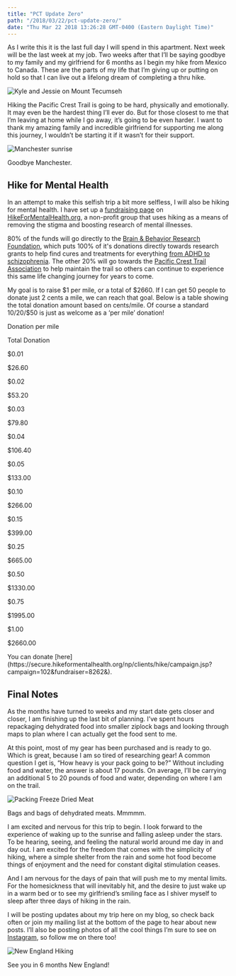 ```yaml
---
title: "PCT Update Zero"
path: "/2018/03/22/pct-update-zero/"
date: "Thu Mar 22 2018 13:26:28 GMT-0400 (Eastern Daylight Time)"
---
```


As I write this it is the last full day I will spend in this apartment. Next week will be the last week at my job. Two weeks after that I’ll be saying goodbye to my family and my girlfriend for 6 months as I begin my hike from Mexico to Canada. These are the parts of my life that I’m giving up or putting on hold so that I can live out a lifelong dream of completing a thru hike.

![Kyle and Jessie on Mount Tecumseh](http://reconnect.life/wp-content/uploads/2018/03/kyle-and-jessie-mt-tecumseh-500x500.jpg)

Hiking the Pacific Crest Trail is going to be hard, physically and emotionally. It may even be the hardest thing I’ll ever do. But for those closest to me that I’m leaving at home while I go away, it’s going to be even harder. I want to thank my amazing family and incredible girlfriend for supporting me along this journey, I wouldn’t be starting it if it wasn’t for their support.

![Manchester sunrise](http://reconnect.life/wp-content/uploads/2018/03/manchester-sunrise.jpg)

<Figcaption>Goodbye Manchester.</Figcaption>

## Hike for Mental Health

In an attempt to make this selfish trip a bit more selfless, I will also be hiking for mental health. I have set up a [fundraising page](https://secure.hikeformentalhealth.org/np/clients/hike/campaign.jsp?campaign=102&fundraiser=8262&) on [HikeForMentalHealth.org](https://www.hikeformentalhealth.org/), a non-profit group that uses hiking as a means of removing the stigma and boosting research of mental illnesses.  
  
80% of the funds will go directly to the [Brain &amp; Behavior Research Foundation](https://www.bbrfoundation.org/), which puts 100% of it's donations directly towards research grants to help find cures and treatments for everything [from ADHD to schizophrenia](https://www.bbrfoundation.org/about). The other 20% will go towards the [Pacific Crest Trail Association](https://www.pcta.org/) to help maintain the trail so others can continue to experience this same life changing journey for years to come.

My goal is to raise $1 per mile, or a total of $2660\. If I can get 50 people to donate just 2 cents a mile, we can reach that goal. Below is a table showing the total donation amount based on cents/mile. Of course a standard $10/$20/$50 is just as welcome as a ‘per mile’ donation!

Donation per mile

Total Donation

$0.01

$26.60

$0.02

$53.20

$0.03

$79.80

$0.04

$106.40

$0.05

$133.00

$0.10

$266.00

$0.15

$399.00

$0.25

$665.00

$0.50

$1330.00

$0.75

$1995.00

$1.00

$2660.00

<Figcaption>You can donate [here](https://secure.hikeformentalhealth.org/np/clients/hike/campaign.jsp?campaign=102&fundraiser=8262&).</Figcaption>

## Final Notes

As the months have turned to weeks and my start date gets closer and closer, I am finishing up the last bit of planning. I’ve spent hours repackaging dehydrated food into smaller ziplock bags and looking through maps to plan where I can actually get the food sent to me.

At this point, most of my gear has been purchased and is ready to go. Which is great, because I am so tired of researching gear! A common question I get is, “How heavy is your pack going to be?” Without including food and water, the answer is about 17 pounds. On average, I’ll be carrying an additional 5 to 20 pounds of food and water, depending on where I am on the trail.

![Packing Freeze Dried Meat](http://reconnect.life/wp-content/uploads/2018/03/packing-freeze-dried-meat-500x375.jpg)

<Figcaption>Bags and bags of dehydrated meats. Mmmmm.</Figcaption>

I am excited and nervous for this trip to begin. I look forward to the experience of waking up to the sunrise and falling asleep under the stars. To be hearing, seeing, and feeling the natural world around me day in and day out. I am excited for the freedom that comes with the simplicity of hiking, where a simple shelter from the rain and some hot food become things of enjoyment and the need for constant digital stimulation ceases. 

And I am nervous for the days of pain that will push me to my mental limits. For the homesickness that will inevitably hit, and the desire to just wake up in a warm bed or to see my girlfriend’s smiling face as I shiver myself to sleep after three days of hiking in the rain.

I will be posting updates about my trip here on my blog, so check back often or join my mailing list at the bottom of the page to hear about new posts. I’ll also be posting photos of all the cool things I’m sure to see on [Instagram](https://www.instagram.com/reconnectlife/), so follow me on there too!

![New England Hiking](http://reconnect.life/wp-content/uploads/2018/03/new-england-hiking.jpg)

<Figcaption>See you in 6 months New England!</Figcaption>

